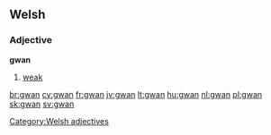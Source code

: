 ==Welsh==

===Adjective===
'''gwan'''

# [[weak]]

[[Category:Welsh adjectives]]

[[br:gwan]]
[[cy:gwan]]
[[fr:gwan]]
[[jv:gwan]]
[[lt:gwan]]
[[hu:gwan]]
[[nl:gwan]]
[[pl:gwan]]
[[sk:gwan]]
[[sv:gwan]]
